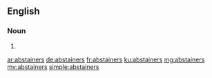 ==English==

===Noun===
{{head|en|plural}}

# {{plural of|abstainer|lang=en}}

[[ar:abstainers]]
[[de:abstainers]]
[[fr:abstainers]]
[[ku:abstainers]]
[[mg:abstainers]]
[[my:abstainers]]
[[simple:abstainers]]